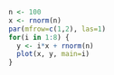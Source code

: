 ```r
n <- 100
x <- rnorm(n)
par(mfrow=c(1,2), las=1)
for(i in 1:8) {
  y <- i*x + rnorm(n)
  plot(x, y, main=i)
}
```